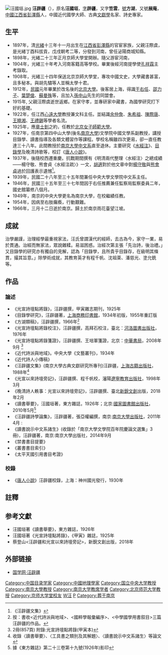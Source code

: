 [[File:汪國垣.jpg|thumb]]
'''汪辟疆'''（{{bd|1887年|11月3日|1966年|3月12日|W汪}}），原名'''汪國垣'''，[[表字|字]]'''辟疆'''，又字'''笠雲'''，[[號|號]]'''方湖'''，又號'''展庵'''，[[中國|中國]][[江西省|江西省]][[彭澤縣|彭澤縣]]人，中國近代國學大師、古典[[文獻學|文獻學]]名家、詩史專家。

==生平==
*1897年，清[[光緒|光緒]]十三年十一月出生在[[江西省|江西省]][[彭澤縣|彭澤縣]]的官宦家族，父親汪際虞，是光緒丁酉科拔貢，戊戌朝考二等，分發到河南，曾任泌陽商城知縣。
*1898年，光緒二十三年正月京師大學堂開辦。隨父游宦河南，
*1904年，光緒三十年考入河南客籍高等學校。畢業後經河南提學使[[孔祥霖|孔祥霖]]主考錄取。
*1908年，光緒三十四年保送北京京師大學堂，專攻中國文史，大學藏書甚富，且多秘本。與胡先驌等人並稱太學十君。
*1912年，[[中華民國|民國]]元年畢業於改名後的[[北京大學|北京大學]]。後客居上海，得識[[于右任|于右任]]、[[邵力子|邵力子]]、[[葉楚傖|葉楚傖]]、[[蘇曼殊|蘇曼殊]]等，且加入[[孫中山|孫中山]]先生的同盟會。
*1915年, 父親汪際虞逝世返鄉。在家守孝，並專研家中藏書，為國學研究打下好的基礎。
*1922年，任江西[[心遠大學|心遠大學]]教授兼文科主任。並結識[[余仲詹|余仲詹]]、[[朱希祖|朱希祖]]、[[陳際唐|陳際唐]]、[[王曉湘|王曉湘]]、[[王禮錫|王禮錫]]等學者名流。
*1925年，應[[章士釗|章士釗]]之約，任教於[[北京女子師範大學|北京女子師範大學]]。
*1927年，任南京第四中山大學(後名[[南京大學|南京大學]])文學院中國文學系副教授，講授目錄學、讀書指導及各類文體習作等課程。學校名稱雖四次更易，卻一直任教達三十八年。此間教授於[[南京大學中文系|南京大學中文系]]直至退休。主要研究《[[水經注|水經注]]》、[[目錄學|目錄學]]及晚清詩歌等，校訂《[[唐人小說|唐人小說]]》。
*1937年，後隨校西遷重慶。抗戰期間撰有《明清兩代整理〈水經注〉之總成績——楊守敬、熊會貞〈水經注疏〉》一文，[[胡適|胡適]]對於他文章中對[[楊守敬|楊守敬]]與[[熊會貞|熊會貞]]過於回護表示遺憾<ref>《汪辟疆文集》</ref>。
*1939年，民國二十八年至三十五年間兼任中央大學文學院中文系主任。
*1946年，民國三十五年至三十七年間因于右任推薦兼任監察局監察委員二年，國史館纂修八個月。
*1949年，南京的中央大學更名為南京大學，在校繼績任教。
*1954年，因病至右肢癱瘓，行動艱難。
*1966年，三月十二日逝於南京。歸土於南京雨花臺望江坡。

==成就==
治學嚴謹，治理經學最重視家法，汪氏曾謂漢代的經師，去古為今，家守一業，易於貫通。治經而無家法，眾說雜糅。易滋困惑。治經次第主張「先治詩，後治禮。」又目錄學的研究亦有獨自的見解，認為「目錄學，且所貴乎目錄存，在級明其條貫，撮其旨意。」除學術成就，其教育英才有程千帆、沈祖棻、潘慈光、塗允銑等。
==作品==
===論述===
*《光宣詩壇點將錄》，汪辟疆撰，甲寅雜志期刊，1925年
*《目錄學研究》，汪辟疆著，[[上海商務印書館|上海商務印書館]]，1934年初版，1955年重訂版
*《方湖類稿》，汪辟疆撰，1966年<ref>按：書收<近代詩派與地域>、<國粹學報彙編序>、<中學國學用書叙目>三篇汪辟疆的作品。</ref>
*《光宣詩壇點將錄校注》，汪辟疆撰，高拜石校注，臺北：[[河洛圖書出版社|河洛圖書出版社]]，1976年 
*《光宣詩壇點將錄箋證》，汪辟疆撰、王培軍箋證，北京：[[中華書局|中華書局]]，2008年9月 <ref>2冊(857頁) 附錄:光宣詩壇點將錄(甲寅本)</ref>  
*《近代詩派與地域》。中央大學《文藝叢刊》，1934年
*《近代詩人小傳稿》
*《汪辟疆文集》(南京大學古典文獻研究所專刊)汪辟疆，[[上海古籍出版社|上海古籍出版社]]，1988年<ref>收錄〈讀書舉要〉、〈工具書之類別及其解題〉、〈讀書說示中文系諸生〉等論文</ref>
*《光宣以來詩壇旁記》，汪辟疆撰、程千帆校，瀋陽[[遼寧教育出版社|遼寧教育出版社]]，1998年3月
*《晚清詩人軼事：光宣以來詩壇旁記》，汪辟疆撰、臺北[[新銳文創|新銳文創]]出版，2018年2月
*《讀書舉要》，汪國垣著，東方雜誌，1926年；北京:[[國家圖書館出版社|國家圖書館出版社]]，2010年5月<ref>據《東方雜誌》第二十三卷第十九號(1926年)影印</ref> 
*《汪辟疆詩學論集》，汪辟疆著，張亞權編撰，南京:[[南京大學出版社|南京大學出版社]]，2011年4月 :  
*《讀書說示中文系諸生》(收錄於「南京大學文學院百年院慶論文選集」3冊)，汪辟疆著，南京:南京大學出版社，2014年9月 
*《禁書書目提要》
*《叢書書目索引》
*《太平天國引用書目考證》

===校錄===
*《[[唐人小說|唐人小說]]》汪辟疆校錄，上海：神州國光發行，1930年

==註釋==
{{reflist}}
==参考文獻==
*汪國垣著《讀書舉要》，東方雜誌，1926年
*汪國垣著《光宣詩壇點將錄》，《甲寅》雜誌，1925年
*蔡登山<汪辟疆和光宣以來詩壇旁記>，新銳文創出版，2018年
==外部链接==
*[http://www.guoxue.com/master/wangpijiang/wpj.htm 国学网·汪辟疆] {{Wayback|url=http://www.guoxue.com/master/wangpijiang/wpj.htm |date=20201008023541 }}

{{行憲前監察委員}}

{{Authority control}}
{{DEFAULTSORT:Wang汪}}

[[Category:中国目录学家|Category:中国目录学家]]
[[Category:中國地理學家|Category:中國地理學家]]
[[Category:国立中央大学教授|Category:国立中央大学教授]]
[[Category:南京大學教授|Category:南京大學教授]]
[[Category:南京大学教席学者|Category:南京大学教席学者]] 
[[Category:北京师范大学教授|Category:北京师范大学教授]]
[[Category:京师大学堂校友|Category:京师大学堂校友]]
[[Category:彭泽人|W汪]]
[[Category:汪姓|P]]
[[Category:葬于南京|Category:葬于南京]]